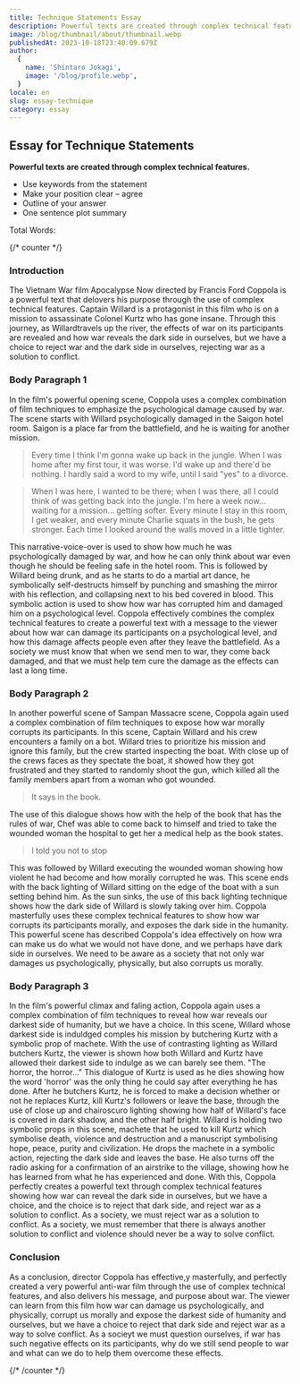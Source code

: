```yaml
---
title: Technique Statements Essay
description: Powerful texts are created through complex technical features.
image: /blog/thumbnail/about/thumbnail.webp
publishedAt: 2023-10-18T23:40:09.679Z
author:
  {
    name: 'Shintaro Jokagi',
    image: '/blog/profile.webp',
  }
locale: en
slug: essay-technique
category: essay
---
```


## Essay for Technique Statements

**Powerful texts are created through complex technical features.**

- Use keywords from the statement
- Make your position clear – agree 
- Outline of your answer 
- One sentence plot summary 

Total Words: <WordCounter />


{/* counter */}

### Introduction

The Vietnam War film Apocalypse Now directed by Francis Ford Coppola is a powerful text that delovers his purpose through the use of complex technical features. Captain Willard is a protagonist in this film who is on a mission to assassinate Colonel Kurtz who has gone insane. Through this journey, as Willardtravels up the river, the effects of war on its participants are revealed and how war reveals the dark side in ourselves, but we have a choice to reject war and the dark side in ourselves, rejecting war as a solution to conflict.

### Body Paragraph 1

In the film's powerful opening scene, Coppola uses a complex combination of film techniques to emphasize the psychological damage caused by war. The scene starts with Willard psychologically damaged in the Saigon hotel room. Saigon is a place far from the battlefield, and he is waiting for another mission. 

> Every time I think I'm gonna wake up back in the jungle. When I was home after my first tour, it was worse. I'd wake up and there'd be nothing. I hardly said a word to my wife, until I said "yes" to a divorce.

> When I was here, I wanted to be there; when I was there, all I could think of was getting back into the jungle. I'm here a week now... waiting for a mission... getting softer. Every minute I stay in this room, I get weaker, and every minute Charlie squats in the bush, he gets stronger. Each time I looked around the walls moved in a little tighter.

This narrative-voice-over is used to show how much he was psychologically damaged by war, and how he can only think about war even though he should be feeling safe in the hotel room. This is followed by Willard being drunk, and as he starts to do a martial art dance, he symbolically self-destructs himself by punching and smashing the mirror with his reflection, and collapsing next to his bed covered in blood. This symbolic action is used to show how war has corrupted him and damaged him on a psychological level. Coppola effectively combines the complex technical features to create a powerful text with a message to the viewer about how war can damage its participants on a psychological level, and how this damage affects people even after they leave the battlefield. As a society we must know that when we send men to war, they come back damaged, and that we must help tem cure the damage as the effects can last a long time.

### Body Paragraph 2

In another powerful scene of Sampan Massacre scene, Coppola again used a complex combination of film techniques to expose how war morally corrupts its participants. In this scene, Captain Willard and his crew encounters a family on a bot. Willard tries to prioritize his mission and ignore this family, but the crew started inspecting the boat. With close up of the crews faces as they spectate the boat, it showed how they got frustrated and they started to randomly shoot the gun, which killed all the family members apart from a woman who got wounded.

> It says in the book.

The use of this dialogue shows how with the help of the book that has the rules of war, Chef was able to come back to himself and tried to take the wounded woman the hospital to get her a medical help as the book states.

> I told you not to stop

This was followed by Willard executing the wounded woman showing how violent he had become and how morally corrupted he was. This scene ends with the back lighting of Willard sitting on the edge of the boat with a sun setting behind him. As the sun sinks, the use of this back lighting technique shows how the dark side of Willard is slowly taking over him. Coppola masterfully uses these complex technical features to show how war corrupts its participants morally, and exposes the dark side in the humanity. This powerful scene has described Coppola's idea effectively on how wra can make us do what we would not have done, and we perhaps have dark side in ourselves. We need to be aware as a society that not only war damages us psychologically, physically, but also corrupts us morally.

### Body Paragraph 3

In the film's powerful climax and faling action, Coppola again uses a complex combination of film techniques to reveal how war reveals our darkest side of humanity, but we have a choice. In this scene, Willard whose darkest side is induldged comples his mission by butchering Kurtz with a symbolic prop of machete. With the use of contrasting lighting as Willard butchers Kurtz, the viewer is shown how both Willard and Kurtz have allowed their darkest side to indulge as we can barely see them. "The horror, the horror..." This dialogue of Kurtz is used as he dies showing how the word 'horror' was the only thing he could say after everything he has done. After he butchers Kurtz, he is forced to make a decision whether or not he replaces Kurtz, kill Kurtz's followers or leave the base, through the use of close up and chairoscuro lighting showing how half of Willard's face is covered in dark shadow, and the other half bright. Willard is holding two symbolic props in this scene, machete that he used to kill Kurtz which symbolise death, violence and destruction and a manuscript symbolising hope, peace, purity and civilization. He drops the machete in a symbolic action, rejecting the dark side and leaves the base. He also turns off the radio asking for a confirmation of an airstrike to the village, showing how he has learned from what he has experienced and done. With this, Coppola perfectly creates a powerful text through complex technical features showing how war can reveal the dark side in ourselves, but we have a choice, and the choice is to reject that dark side, and reject war as a solution to conflict. As a society, we must reject war as a solution to conflict. As a society, we must remember that there is always another solution to conflict and violence should never be a way to solve conflict.

### Conclusion

As a conclusion, director Coppola has effective,y masterfully, and perfectly created a very powerful anti-war film through the use of complex technical features, and also delivers his message, and purpose about war. The viewer can learn from this film how war can damage us psychologically, and physically, corrupt us morally and expose the darkest side of humanity and ourselves, but we have a choice to reject that dark side and reject war as a way to solve conflict. As a socieyt we must question ourselves, if war has such negative effects on its participants, why do we still send people to war and what can we do to help them overcome these effects.

{/* /counter */}